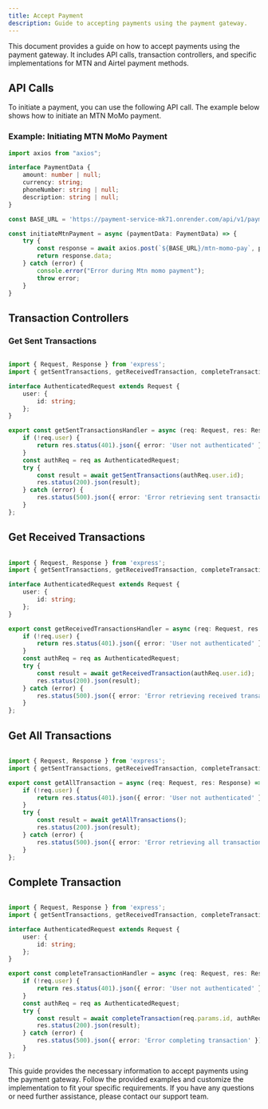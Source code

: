 ```yaml
---
title: Accept Payment
description: Guide to accepting payments using the payment gateway.
---
```



This document provides a guide on how to accept payments using the payment gateway. It includes API calls, transaction controllers, and specific implementations for MTN and Airtel payment methods.

## API Calls

To initiate a payment, you can use the following API call. The example below shows how to initiate an MTN MoMo payment.

### Example: Initiating MTN MoMo Payment

```typescript
import axios from "axios";

interface PaymentData {
    amount: number | null;
    currency: string;
    phoneNumber: string | null;
    description: string | null;
}

const BASE_URL = 'https://payment-service-mk71.onrender.com/api/v1/payment';

const initiateMtnPayment = async (paymentData: PaymentData) => {
    try {
        const response = await axios.post(`${BASE_URL}/mtn-momo-pay`, paymentData, { withCredentials: true });
        return response.data;
    } catch (error) {
        console.error("Error during Mtn momo payment");
        throw error;
    }
}
```

## Transaction Controllers

### Get Sent Transactions

```typescript

import { Request, Response } from 'express';
import { getSentTransactions, getReceivedTransaction, completeTransaction, getAllTransactions } from '../services/transaction.service';

interface AuthenticatedRequest extends Request {
    user: {
        id: string;
    };
}

export const getSentTransactionsHandler = async (req: Request, res: Response) => {
    if (!req.user) {
        return res.status(401).json({ error: 'User not authenticated' });
    }
    const authReq = req as AuthenticatedRequest;
    try {
        const result = await getSentTransactions(authReq.user.id);
        res.status(200).json(result);
    } catch (error) {
        res.status(500).json({ error: 'Error retrieving sent transactions' });
    }
};

```

## Get Received Transactions

```typescript

import { Request, Response } from 'express';
import { getSentTransactions, getReceivedTransaction, completeTransaction, getAllTransactions } from '../services/transaction.service';

interface AuthenticatedRequest extends Request {
    user: {
        id: string;
    };
}

export const getReceivedTransactionsHandler = async (req: Request, res: Response) => {
    if (!req.user) {
        return res.status(401).json({ error: 'User not authenticated' });
    }
    const authReq = req as AuthenticatedRequest;
    try {
        const result = await getReceivedTransaction(authReq.user.id);
        res.status(200).json(result);
    } catch (error) {
        res.status(500).json({ error: 'Error retrieving received transactions' });
    }
};

```

## Get All Transactions

```typescript

import { Request, Response } from 'express';
import { getSentTransactions, getReceivedTransaction, completeTransaction, getAllTransactions } from '../services/transaction.service';

export const getAllTransaction = async (req: Request, res: Response) => {
    if (!req.user) {
        return res.status(401).json({ error: 'User not authenticated' });
    }
    try {
        const result = await getAllTransactions();
        res.status(200).json(result);
    } catch (error) {
        res.status(500).json({ error: 'Error retrieving all transactions' });
    }
};

```

## Complete Transaction

```typescript

import { Request, Response } from 'express';
import { getSentTransactions, getReceivedTransaction, completeTransaction, getAllTransactions } from '../services/transaction.service';

interface AuthenticatedRequest extends Request {
    user: {
        id: string;
    };
}

export const completeTransactionHandler = async (req: Request, res: Response) => {
    if (!req.user) {
        return res.status(401).json({ error: 'User not authenticated' });
    }
    const authReq = req as AuthenticatedRequest;
    try {
        const result = await completeTransaction(req.params.id, authReq.user.id);
        res.status(200).json(result);
    } catch (error) {
        res.status(500).json({ error: 'Error completing transaction' });
    }
};

```

This guide provides the necessary information to accept payments using the payment gateway. Follow the provided examples and customize the implementation to fit your specific requirements. If you have any questions or need further assistance, please contact our support team.

<DocsFooter/>